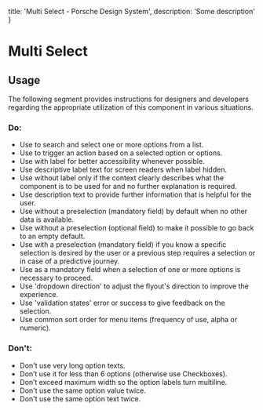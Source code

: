 
  title: 'Multi Select - Porsche Design System',
  description: 'Some description'
}

# Multi Select <ComponentStatus tagName="p-multi-select"></ComponentStatus>

## Usage

The following segment provides instructions for designers and developers regarding the appropriate utilization of this
component in various situations.

### Do:

- Use to search and select one or more options from a list.
- Use to trigger an action based on a selected option or options.
- Use with label for better accessibility whenever possible.
- Use descriptive label text for screen readers when label hidden.
- Use without label only if the context clearly describes what the component is to be used for and no further
explanation is required.
- Use description text to provide further information that is helpful for the user.
- Use without a preselection (mandatory field) by default when no other data is available.
- Use without a preselection (optional field) to make it possible to go back to an empty default.
- Use with a preselection (mandatory field) if you know a specific selection is desired by the user or a previous step
requires a selection or in case of a predictive journey.
- Use as a mandatory field when a selection of one or more options is necessary to proceed.
- Use 'dropdown direction' to adjust the flyout's direction to improve the experience.
- Use 'validation states' error or success to give feedback on the selection.
- Use common sort order for menu items (frequency of use, alpha or numeric).

### Don't:

- Don't use very long option texts.
- Don’t use it for less than 6 options (otherwise use Checkboxes).
- Don’t exceed maximum width so the option labels turn multiline.
- Don't use the same option value twice.
- Don't use the same option text twice.

